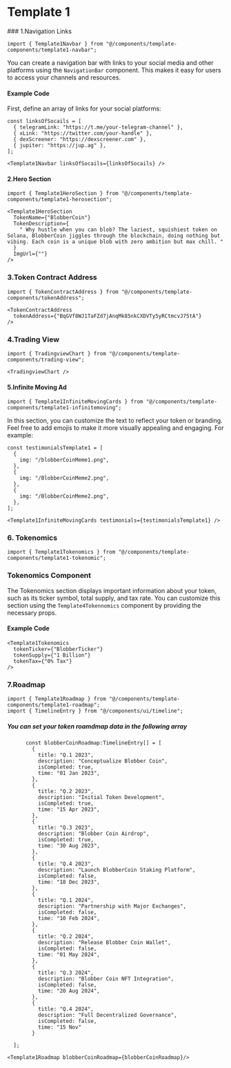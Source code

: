 
# Template 1

<Template1 />
### 1.Navigation Links

```tsx
import { Template1Navbar } from "@/components/template-components/template1-navbar";
```

You can create a navigation bar with links to your social media and other platforms using the `NavigationBar` component. This makes it easy for users to access your channels and resources.

#### Example Code

First, define an array of links for your social platforms:

```tsx
const linksOfSocails = [
  { telegramLink: "https://t.me/your-telegram-channel" },
  { xLink: "https://twitter.com/your-handle" },
  { dexScreener: "https://dexscreener.com" },
  { jupiter: "https://jup.ag" },
];
```

```tsx
<Template1Navbar linksOfSocails={linksOfSocails} />
```

#### 2.Hero Section

```tsx
import { Template1HeroSection } from "@/components/template-components/template1-herosection";
```

```tsx
<Template1HeroSection
  TokenName={"BlobberCoin"}
  TokenDescription={
    " Why hustle when you can blob? The laziest, squishiest token on Solana, BlobberCoin jiggles through the blockchain, doing nothing but vibing. Each coin is a unique blob with zero ambition but max chill. "
  }
  ImgUrl={""}
/>
```

### 3.Token Contract Address

```tsx
import { TokenContractAddress } from "@/components/template-components/tokenAddress";
```

```tsx
<TokenContractAddress
  tokenAddress={"BqGVf8WJ1TaFZd7jAnqMk85nkCXDVTy5yRCtmcvJ75tA"}
/>
```

### 4.Trading View

```tsx
import { TradingviewChart } from "@/components/template-components/trading-view";
```

```tsx
<TradingviewChart />
```

#### 5.Infinite Moving Ad

```tsx
import { Template1InfiniteMovingCards } from "@/components/template-components/template1-infinitemoving";
```

In this section, you can customize the text to reflect your token or branding. Feel free to add emojis to make it more visually appealing and engaging. For example:

```tsx
const testimonialsTemplate1 = [
  {
    img: "/blobberCoinMeme1.png",
  },
  {
    img: "/BlobberCoinMeme2.png",
  },
  {
    img: "/BlobberCoinMeme2.png",
  },
];
```

```tsx
<Template1InfiniteMovingCards testimonials={testimonialsTemplate1} />
```

### 6. Tokenomics

```tsx
import { Template1Tokenomics } from "@/components/template-components/template1-tokenomic";
```

### Tokenomics Component

The Tokenomics section displays important information about your token, such as its ticker symbol, total supply, and tax rate. You can customize this section using the `Template4Tokennomics` component by providing the necessary props.

#### Example Code

```tsx
<Template1Tokenomics
  tokenTicker={"BlobberTicker"}
  tokenSupply={"1 Billion"}
  tokenTax={"0% Tax"}
/>
```

### 7.Roadmap

```tsx
import { Template1Roadmap } from "@/components/template-components/template1-roadmap";
import { TimelineEntry } from "@/components/ui/timeline";
```
##### You can set your token roamdmap data in the following array


```tsx
      const blobberCoinRoadmap:TimelineEntry[] = [
        {
          title: "Q.1 2023",
          description: "Conceptualize Blobber Coin",
          isCompleted: true,
          time: "01 Jan 2023",
        },
        {
          title: "Q.2 2023",
          description: "Initial Token Development",
          isCompleted: true,
          time: "15 Apr 2023",
        },
        {
          title: "Q.3 2023",
          description: "Blobber Coin Airdrop",
          isCompleted: true,
          time: "30 Aug 2023",
        },
        {
          title: "Q.4 2023",
          description: "Launch BlobberCoin Staking Platform",
          isCompleted: false,
          time: "18 Dec 2023",
        },
        {
          title: "Q.1 2024",
          description: "Partnership with Major Exchanges",
          isCompleted: false,
          time: "10 Feb 2024",
        },
        {
          title: "Q.2 2024",
          description: "Release Blobber Coin Wallet",
          isCompleted: false,
          time: "01 May 2024",
        },
        {
          title: "Q.3 2024",
          description: "Blobber Coin NFT Integration",
          isCompleted: false,
          time: "20 Aug 2024",
        },
        {
          title: "Q.4 2024",
          description: "Full Decentralized Governance",
          isCompleted: false,
          time: "15 Nov"
        }
    
  ];
```

```tsx
<Template1Roadmap blobberCoinRoadmap={blobberCoinRoadmap}/>
```
